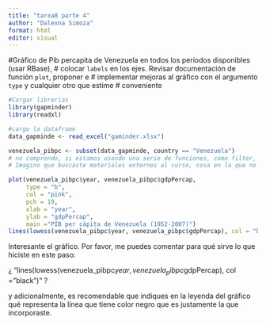 ```yaml
---
title: "tarea8 parte 4"
author: "Dalexna Simoza"
format: html
editor: visual
---
```


#Gráfico de Pib percapita de Venezuela en todos los períodos disponibles (usar RBase), \# colocar `labels` en los ejes. Revisar documentación de función `plot`, proponer e \# implementar mejoras al gráfico con el argumento `type` y cualquier otro que estime \# conveniente

```r
#Cargar librerias
library(gapminder)
library(readxl)
```

```r
#cargo la dataframe
data_gapminde <- read_excel("gaminder.xlsx")

```

```r
venezuela_pibpc <- subset(data_gapminde, country == "Venezuela")
# no comprendo, si estamos usando una serie de funciones, como filter, que las usaste en todos los ejercicios anteriores, por qué tienes que usar esta otra función que no la hemos visto, y no se adapta a lo que queremos hacer. 
# Imagino que buscaste materiales externos al curso, cosa en la que no tengo problema, pero si estoy enseñando un estilo, adaptado a unos estándares e incorporas algo distinto para hacer un proceso tan elemental como un filtrado, me deja muy preocupado porque creo que no se están comprendiendo en lo más mínimo para qué sirve lo que revisamos en clase y estudiamos
```

```r
plot(venezuela_pibpc$year, venezuela_pibpc$gdpPercap,
     type = "b",
     col = "pink",
     pch = 19, 
     xlab = "year", 
     ylab = "gdpPercap", 
     main ="PIB per cápita de Venezuela (1952-2007)")
lines(lowess(venezuela_pibpc$year, venezuela_pibpc$gdpPercap), col = "black")
```

Interesante el gráfico. Por favor, me puedes comentar para qué sirve lo que hiciste en este paso:

¿ "lines(lowess(venezuela_pibpc$year, venezuela_pibpc$gdpPercap), col = "black")" ?

y adicionalmente, es recomendable que indiques en la leyenda del gráfico qué representa la línea que tiene color negro que es justamente la que incorporaste.

